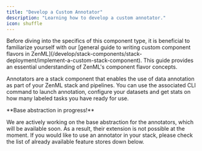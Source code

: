 ```yaml
---
title: "Develop a Custom Annotator"
description: "Learning how to develop a custom annotator."
icon: shuffle
---
```


<Info>
  Before diving into the specifics of this component type, it is beneficial to familiarize yourself with our [general guide to writing custom component flavors in ZenML](/develop/stack-components/stack-deployment/implement-a-custom-stack-component). This guide provides an essential understanding of ZenML's component flavor concepts.
</Info>

Annotators are a stack component that enables the use of data annotation as part of your ZenML stack and pipelines. You can use the associated CLI command to launch annotation, configure your datasets and get stats on how many labeled tasks you have ready for use.

<Note>
**Base abstraction in progress!**

We are actively working on the base abstraction for the annotators, which will be available soon. As a result, their extension is not possible at the moment. If you would like to use an annotator in your stack, please check the list of already available feature stores down below.

</Note>
